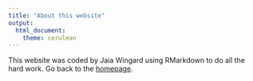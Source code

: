 ```yaml
---
title: "About this website"
output: 
  html_document:
    theme: cerulean
---
```

 This website was coded by Jaia Wingard using RMarkdown to do all the hard work.
 Go back to the [homepage](index.html).